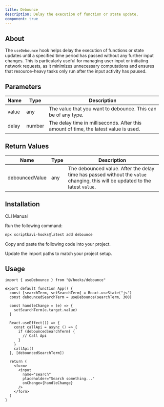 ```yaml
---
title: Debounce
description: Delay the execution of function or state update.
component: true
---
```


## About

The `useDebounce` hook helps delay the execution of functions or state updates until a specified time period has passed without any further input changes. This is particularly useful for managing user input or initiating network requests, as it minimizes unnecessary computations and ensures that resource-heavy tasks only run after the input activity has paused.

## Parameters

| Name  | Type   | Description                                                                          |
| ----- | ------ | ------------------------------------------------------------------------------------ |
| value | any    | The value that you want to debounce. This can be of any type.                        |
| delay | number | The delay time in milliseconds. After this amount of time, the latest value is used. |

## Return Values

| Name           | Type | Description                                                                                                                    |
| -------------- | ---- | ------------------------------------------------------------------------------------------------------------------------------ |
| debouncedValue | any  | The debounced value. After the delay time has passed without the `value` changing, this will be updated to the latest `value`. |

## Installation

<Tabs defaultValue="cli">

<TabsList>
  <TabsTrigger value="cli">CLI</TabsTrigger>
  <TabsTrigger value="manual">Manual</TabsTrigger>
</TabsList>

<TabsContent value="cli">

<Steps>

<Step>Run the following command:</Step>

```bash
npx scriptkavi-hooks@latest add debounce
```

</Steps>

</TabsContent>

<TabsContent value="manual">

<Steps>

<Step>Copy and paste the following code into your project.</Step>

<ComponentSource name="debounce" />

<Step>Update the import paths to match your project setup.</Step>

</Steps>

</TabsContent>

</Tabs>

## Usage

```tsx
import { useDebounce } from "@/hooks/debounce"
```

```tsx
export default function App() {
  const [searchTerm, setSearchTerm] = React.useState("js")
  const debouncedSearchTerm = useDebounce(searchTerm, 300)

  const handleChange = (e) => {
    setSearchTerm(e.target.value)
  }

  React.useEffect(() => {
    const callApi = async () => {
      if (debouncedSearchTerm) {
        // Call Api
      }
    }
    callApi()
  }, [debouncedSearchTerm])

  return (
    <form>
      <input
        name="search"
        placeholder="Search something..."
        onChange={handleChange}
      />
    </form>
  )
}
```
